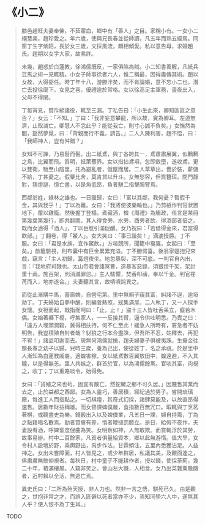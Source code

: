 # 《小二》

> 膝邑趙旺夫妻奉佛，不茹葷血，鄉中有「善人」之目。家稱小有。一女小二絕慧美，趙珍愛之。年六歲，使與兄長春並從師讀，凡五年而熟五經焉。同窗丁生字紫陌，長於女三歲，文採風流，頗相傾愛。私以意告母，求婚趙氏。趙期以女字大家，故弗許。
>
> 未幾，趙惑於白蓮教，徐鴻儒既反，一家俱陷為賊。小二知書善解，凡紙兵豆馬之術一見輒精。小女子師事徐者六人，惟二稱最，因得盡傳其術。趙以女故，大得委任。時丁年十八，游滕泮矣，而不肯論婚，意不忘小二也，潛亡去投徐麾下。女見之喜，優禮逾於常格。女以徐高足主軍務，晝夜出入，父母不得閑。
>
> 丁每宵見，嘗斥絕諸役，輒至三漏。丁私告曰：「小生此來，卿知區區之意否？」女云：「不知。」丁曰：「我非妄意攀龍，所以故，實為卿耳。左道無濟，止取滅亡。卿慧人不念此乎？能從我亡，則寸心誠不負矣。」女憮然為間，豁然夢覺，曰：「背親而行不義，請告。」二人入陳利害，趙不悟，曰：「我師神人，豈有舛錯？」
>
> 女知不可諫，乃易髫而髻。出二紙鳶，與丁各跨其一，鳶肅肅展翼，似鶼鶼之鳥，比翼而飛。質明，抵萊蕪界。女以指拈鳶項，忽即斂墮，遂收鳶。更以雙衛，馳至山陰里，托為避亂者，僦屋而居。二人草草出，嗇於裝，薪儲不給，丁甚憂之。假粟比舍，莫肯貸以升斗。女無愁容，但質簪珥。閉門靜對，猜燈謎，憶亡書，以是角低昂，負者駢二指擊腕臂焉。
>
> 西鄰翁姓，綠林之雄也。一日獵歸，女曰：「富以其鄰，我何憂？暫假千金，其與我乎！」丁以為難。女曰：「我將使彼樂輸也。」乃剪紙作判官狀置地下，覆以雞籠。然後握丁登榻，煮藏酒，檢《周禮》為觴政，任言是某冊第幾葉第幾行，即共翻閱。其人得食旁、水旁、酉旁者飲，得酒部者倍之。既而女適得「酒人」，丁以巨觥引滿促釂。女乃祝曰：「若借得金來，君當得飲部。」丁翻卷，得「鱉人」。女大笑曰：「事已諧矣！」滴漉授爵。丁不服。女曰：「君是水族，宜作鱉飲。」方喧競所，聞籠中戛戛，女起曰：「至矣。」啟籠驗視，則布囊中有巨金累累充溢。丁不勝愕喜。後翁家媼抱兒來戲，竊言：「主人初歸，篝燈夜坐。地忽暴裂，深不可底。一判官自內出，言：『我地府司隸也。太山帝君會諸冥曹，造暴客惡錄，須銀燈千架，架計重十兩。施百架，則消滅罪愆。』主人駭懼，焚香叩禱，奉以千金。判官荏苒而入，地亦遂合。」夫妻聽其言，故嘖嘖詫異之。
>
> 而從此漸購牛馬，蓄廝婢，自營宅第。里中無賴子窺其富，糾諸不逞，逾垣劫丁。丁夫婦始自夢中醒，則編菅爇照，寇集滿屋。二人執丁，又一人探手女懷。女袒而起，戟指而呵曰：「止，止！」盜十三人皆吐舌呆立，癡若木偶。女始著褲下榻，呼集家人，一一反接其臂，逼令供吐明悉。乃責之曰：「遠方人埋頭澗穀，冀得相扶持，何不仁至此！緩急人所時有，窘急者不妨明告，我豈積殖自封者哉？豺狼之行本合盡誅，但吾所不忍，姑釋去，再犯不宥！」諸盜叩謝而去。居無何鴻儒就擒，趙夫婦妻子俱被夷誅。生齎金往贖長春之幼子以歸。兒時三歲，養為己出，使從姓丁，名之承祧。於是里中人漸知為白蓮教戚裔。適蝗害稼，女以紙鳶數百翼放田中，蝗遠避，不入其隴，以是得無恙。里人共嫉之，群首於官，以為鴻儒餘黨。官啖其富，肉視之，收丁；丁以重賂啖令，始得免。
>
> 女曰：「貨殖之來也茍，固宜有散亡。然蛇蠍之鄉不可久居。」因賤售其業而去之，止於益都之西鄙。女為人靈巧，善居積，經紀過於男子。嘗開琉璃廠，每進工人而指點之。一切棋燈，其奇式幻採，諸肆莫能及，以故直昂得速售。居數年財益稱雄。而女督課婢僕嚴，食指數百無冗口。暇輒與丁烹茗著棋，或觀書史為樂。錢穀出入以及婢僕業，凡五日一課，婦自持籌，丁為之點籍唱名數焉。勤者賞齎有差，惰者鞭撻罰膝立。是日，給假不夜作，夫妻設肴酒，呼婢輩度俚曲為笑。女明察如神，人無敢欺。而賞輒浮於其勞，故事易辦。村中二百餘家，凡貧者俱量給資本，鄉以此無游惰。值大旱，女令村人設壇於野，乘輿野出，禹步作法，甘霖傾注，五里內悉獲沾足。人益神之。女出未嘗障面，村人皆見之，或少年群居，私議其美，及覿面逢之，俱肅肅無敢仰視者。每秋日，村中童子不能耕作者，授以錢，使採荼薊，幾二十年，積滿樓屋。人竊非笑之。會山左大饑，人相食。女乃出菜雜粟贍饑者，近村賴以全活，無逃亡焉。
>
> 異史氏曰：「二所為殆天授，非人力也。然非一言之悟，駢死已久。由是觀之，世抱非常之才，而誤入匪僻以死者當亦不少，焉知同學六人中，遂無其人乎？使人恨不為丁生耳。」

TODO
